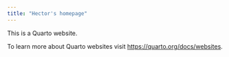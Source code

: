 ```yaml
---
title: "Hector's homepage"
---
```


This is a Quarto website.

To learn more about Quarto websites visit <https://quarto.org/docs/websites>.
